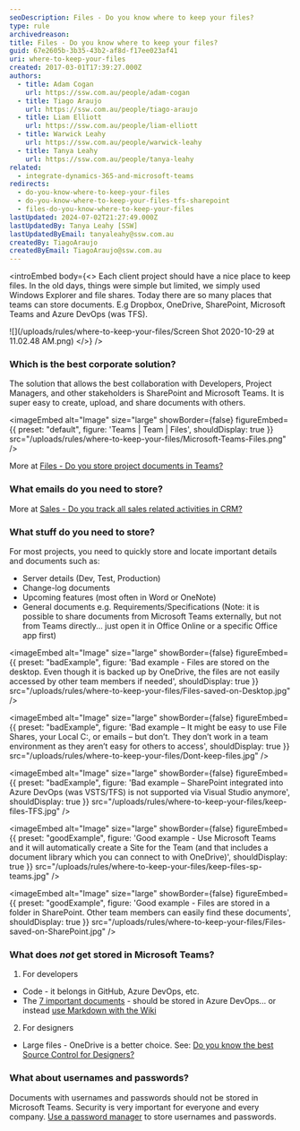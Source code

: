 ```yaml
---
seoDescription: Files - Do you know where to keep your files?
type: rule
archivedreason:
title: Files - Do you know where to keep your files?
guid: 67e2605b-3b35-43b2-af8d-f17ee023af41
uri: where-to-keep-your-files
created: 2017-03-01T17:39:27.000Z
authors:
  - title: Adam Cogan
    url: https://ssw.com.au/people/adam-cogan
  - title: Tiago Araujo
    url: https://ssw.com.au/people/tiago-araujo
  - title: Liam Elliott
    url: https://ssw.com.au/people/liam-elliott
  - title: Warwick Leahy
    url: https://ssw.com.au/people/warwick-leahy
  - title: Tanya Leahy
    url: https://ssw.com.au/people/tanya-leahy
related:
  - integrate-dynamics-365-and-microsoft-teams
redirects:
  - do-you-know-where-to-keep-your-files
  - do-you-know-where-to-keep-your-files-tfs-sharepoint
  - files-do-you-know-where-to-keep-your-files
lastUpdated: 2024-07-02T21:27:49.000Z
lastUpdatedBy: Tanya Leahy [SSW]
lastUpdatedByEmail: tanyaleahy@ssw.com.au
createdBy: TiagoAraujo
createdByEmail: TiagoAraujo@ssw.com.au
---
```


<introEmbed
  body={<>
Each client project should have a nice place to keep files. In the old days, things were simple but limited, we simply used Windows Explorer and file shares. Today there are so many places that teams can store documents. E.g Dropbox, OneDrive, SharePoint, Microsoft Teams and Azure DevOps (was TFS).

![](/uploads/rules/where-to-keep-your-files/Screen Shot 2020-10-29 at 11.02.48 AM.png)
  </>}
/>
### Which is the best corporate solution?

The solution that allows the best collaboration with Developers, Project Managers, and other stakeholders is SharePoint and Microsoft Teams. It is super easy to create, upload, and share documents with others.


<imageEmbed
  alt="Image"
  size="large"
  showBorder={false}
  figureEmbed={{
    preset: "default",
    figure: 'Teams | Team | Files',
    shouldDisplay: true
  }}
  src="/uploads/rules/where-to-keep-your-files/Microsoft-Teams-Files.png"
/>

More at [Files - Do you store project documents in Teams?](/track-project-documents)

### What emails do you need to store?

More at [Sales - Do you track all sales related activities in CRM?](/sales-do-you-track-all-sales-related-activities-in-crm)

### What stuff do you need to store?

For most projects, you need to quickly store and locate important details and documents such as:

* Server details (Dev, Test, Production)
* Change-log documents
* Upcoming features (most often in Word or OneNote)
* General documents e.g. Requirements/Specifications (Note: it is possible to share documents from Microsoft Teams externally, but not from Teams directly... just open it in Office Online or a specific Office app first)

<imageEmbed
  alt="Image"
  size="large"
  showBorder={false}
  figureEmbed={{
    preset: "badExample",
    figure: 'Bad example - Files are stored on the desktop. Even though it is backed up by OneDrive, the files are not easily accessed by other team members if needed',
    shouldDisplay: true
  }}
  src="/uploads/rules/where-to-keep-your-files/Files-saved-on-Desktop.jpg"
/>

<imageEmbed
  alt="Image"
  size="large"
  showBorder={false}
  figureEmbed={{
    preset: "badExample",
    figure: 'Bad example – It might be easy to use File Shares, your Local C:, or emails – but don’t. They don’t work in a team environment as they aren’t easy for others to access',
    shouldDisplay: true
  }}
  src="/uploads/rules/where-to-keep-your-files/Dont-keep-files.jpg"
/>

<imageEmbed
  alt="Image"
  size="large"
  showBorder={false}
  figureEmbed={{
    preset: "badExample",
    figure: 'Bad example – SharePoint integrated into Azure DevOps (was VSTS/TFS) is not supported via Visual Studio anymore',
    shouldDisplay: true
  }}
  src="/uploads/rules/where-to-keep-your-files/keep-files-TFS.jpg"
/>

<imageEmbed
  alt="Image"
  size="large"
  showBorder={false}
  figureEmbed={{
    preset: "goodExample",
    figure: 'Good example - Use Microsoft Teams and it will automatically create a Site for the Team (and that includes a document library which you can connect to with OneDrive)',
    shouldDisplay: true
  }}
  src="/uploads/rules/where-to-keep-your-files/keep-files-sp-teams.jpg"
/>

<imageEmbed
  alt="Image"
  size="large"
  showBorder={false}
  figureEmbed={{
    preset: "goodExample",
    figure: 'Good example - Files are stored in a folder in SharePoint. Other team members can easily find these documents',
    shouldDisplay: true
  }}
  src="/uploads/rules/where-to-keep-your-files/Files-saved-on-SharePoint.jpg"
/>

### What does _not_ get stored in Microsoft Teams?

1. For developers

* Code - it belongs in GitHub, Azure DevOps, etc.
* The [7 important documents](/do-you-review-the-documentation) - should be stored in Azure DevOps... or instead [use Markdown with the Wiki](/do-you-make-getting-started-on-a-project-easy-for-new-developers)

2. For designers

* Large files - OneDrive is a better choice. See: [Do you know the best Source Control for Designers?](/do-you-know-the-best-source-control-for-designers)

### What about usernames and passwords?

Documents with usernames and passwords should not be stored in Microsoft Teams. Security is very important for everyone and every company. [Use a password manager](/password-manager) to store usernames and passwords.
